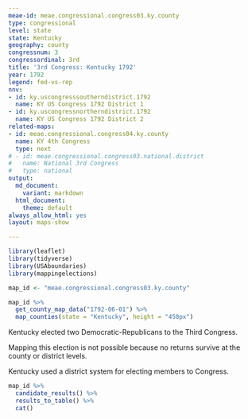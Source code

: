 ```yaml
---
meae-id: meae.congressional.congress03.ky.county
type: congressional
level: state
state: Kentucky
geography: county
congressnum: 3
congressordinal: 3rd
title: '3rd Congress: Kentucky 1792'
year: 1792
legend: fed-vs-rep
nnv:
- id: ky.uscongresssoutherndistrict.1792
  name: KY US Congress 1792 District 1
- id: ky.uscongressnortherndistrict.1792
  name: KY US Congress 1792 District 2
related-maps:
- id: meae.congressional.congress04.ky.county
  name: KY 4th Congress
  type: next
# - id: meae.congressional.congress03.national.district
#   name: National 3rd Congress
#   type: national
output:
  md_document:
    variant: markdown
  html_document:
    theme: default
always_allow_html: yes
layout: maps-show

---
```


```r
library(leaflet)
library(tidyverse)
library(USAboundaries)
library(mappingelections)

map_id <- "meae.congressional.congress03.ky.county"
```

<div class="map">

```r
map_id %>%
  get_county_map_data("1792-06-01") %>%
  map_counties(state = "Kentucky", height = "450px")
```

</div>

Kentucky elected two Democratic-Republicans to the Third Congress.

Mapping this election is not possible because no returns survive at the county or district levels.

Kentucky used a district system for electing members to Congress.

<div class="results-table">

```r
map_id %>%
  candidate_results() %>%
  results_to_table() %>%
  cat()
```

</div>
